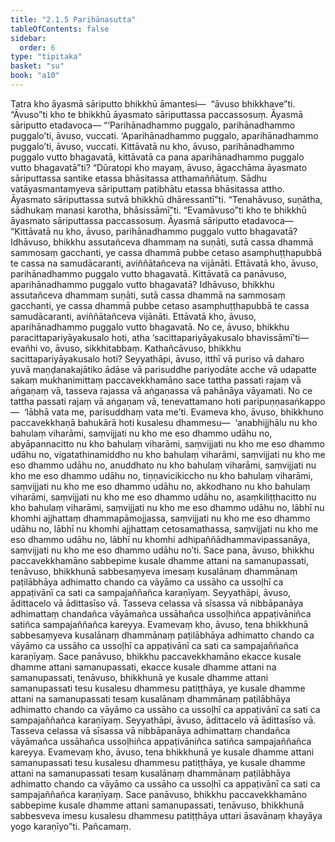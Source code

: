 ```yaml
---
title: "2.1.5 Parihānasutta"
tableOfContents: false
sidebar:
  order: 6
type: "tipitaka"
basket: "su"
book: "a10"
---
```



<DynamicBreadcrumb />

<Division number="55" book="a10">

<Paragraph number="406" book="a10">
Tatra kho āyasmā sāriputto bhikkhū āmantesi—  “āvuso bhikkhave”ti. “Āvuso”ti kho te bhikkhū āyasmato sāriputtassa paccassosuṃ. Āyasmā sāriputto etadavoca—
</Paragraph>

<Paragraph number="407" book="a10">
“‘Parihānadhammo puggalo, parihānadhammo puggalo’ti, āvuso, vuccati. ‘Aparihānadhammo puggalo, aparihānadhammo puggalo’ti, āvuso, vuccati. Kittāvatā nu kho, āvuso, parihānadhammo puggalo vutto bhagavatā, kittāvatā ca pana aparihānadhammo puggalo vutto bhagavatā”ti? “Dūratopi kho mayaṃ, āvuso, āgacchāma āyasmato sāriputtassa santike etassa bhāsitassa atthamaññātuṃ. Sādhu vatāyasmantaṃyeva sāriputtaṃ paṭibhātu etassa bhāsitassa attho. Āyasmato sāriputtassa sutvā bhikkhū dhāressantī”ti.
</Paragraph>

<Paragraph number="408" book="a10">
“Tenahāvuso, suṇātha, sādhukaṃ manasi karotha, bhāsissāmī”ti. “Evamāvuso”ti kho te bhikkhū āyasmato sāriputtassa paccassosuṃ. Āyasmā sāriputto etadavoca—
</Paragraph>

<Paragraph number="409" book="a10">
“Kittāvatā nu kho, āvuso, parihānadhammo puggalo vutto bhagavatā? Idhāvuso, bhikkhu assutañceva dhammaṃ na suṇāti, sutā cassa dhammā sammosaṃ gacchanti, ye cassa dhammā pubbe cetaso asamphuṭṭhapubbā te cassa na samudācaranti, aviññātañceva na vijānāti. Ettāvatā kho, āvuso, parihānadhammo puggalo vutto bhagavatā.
</Paragraph>

<Paragraph number="410" book="a10">
Kittāvatā ca panāvuso, aparihānadhammo puggalo vutto bhagavatā? Idhāvuso, bhikkhu assutañceva dhammaṃ suṇāti, sutā cassa dhammā na sammosaṃ gacchanti, ye cassa dhammā pubbe cetaso asamphuṭṭhapubbā te cassa samudācaranti, aviññātañceva vijānāti. Ettāvatā kho, āvuso, aparihānadhammo puggalo vutto bhagavatā.
</Paragraph>

<Paragraph number="411" book="a10">
No ce, āvuso, bhikkhu paracittapariyāyakusalo hoti, atha ‘sacittapariyāyakusalo bhavissāmī’ti—  evañhi vo, āvuso, sikkhitabbaṃ.
</Paragraph>

<Paragraph number="412" book="a10">
Kathañcāvuso, bhikkhu sacittapariyāyakusalo hoti? Seyyathāpi, āvuso, itthī vā puriso vā daharo yuvā maṇḍanakajātiko ādāse vā parisuddhe pariyodāte acche vā udapatte sakaṃ mukhanimittaṃ paccavekkhamāno sace tattha passati rajaṃ vā aṅgaṇaṃ vā, tasseva rajassa vā aṅgaṇassa vā pahānāya vāyamati. No ce tattha passati rajaṃ vā aṅgaṇaṃ vā, tenevattamano hoti paripuṇṇasaṅkappo—  ‘lābhā vata me, parisuddhaṃ vata me’ti. Evameva kho, āvuso, bhikkhuno paccavekkhaṇā bahukārā hoti kusalesu dhammesu—  ‘anabhijjhālu nu kho bahulaṃ viharāmi, saṃvijjati nu kho me eso dhammo udāhu no, abyāpannacitto nu kho bahulaṃ viharāmi, saṃvijjati nu kho me eso dhammo udāhu no, vigatathinamiddho nu kho bahulaṃ viharāmi, saṃvijjati nu kho me eso dhammo udāhu no, anuddhato nu kho bahulaṃ viharāmi, saṃvijjati nu kho me eso dhammo udāhu no, tiṇṇavicikiccho nu kho bahulaṃ viharāmi, saṃvijjati nu kho me eso dhammo udāhu no, akkodhano nu kho bahulaṃ viharāmi, saṃvijjati nu kho me eso dhammo udāhu no, asaṃkiliṭṭhacitto nu kho bahulaṃ viharāmi, saṃvijjati nu kho me eso dhammo udāhu no, lābhī nu khomhi ajjhattaṃ dhammapāmojjassa, saṃvijjati nu kho me eso dhammo udāhu no, lābhī nu khomhi ajjhattaṃ cetosamathassa, saṃvijjati nu kho me eso dhammo udāhu no, lābhī nu khomhi adhipaññādhammavipassanāya, saṃvijjati nu kho me eso dhammo udāhu no’ti.
</Paragraph>

<Paragraph number="413" book="a10">
Sace pana, āvuso, bhikkhu paccavekkhamāno sabbepime kusale dhamme attani na samanupassati, tenāvuso, bhikkhunā sabbesaṃyeva imesaṃ kusalānaṃ dhammānaṃ paṭilābhāya adhimatto chando ca vāyāmo ca ussāho ca ussoḷhī ca appaṭivānī ca sati ca sampajaññañca karaṇīyaṃ. Seyyathāpi, āvuso, ādittacelo vā ādittasīso vā. Tasseva celassa vā sīsassa vā nibbāpanāya adhimattaṃ chandañca vāyāmañca ussāhañca ussoḷhiñca appaṭivāniñca satiñca sampajaññañca kareyya. Evamevaṃ kho, āvuso, tena bhikkhunā sabbesaṃyeva kusalānaṃ dhammānaṃ paṭilābhāya adhimatto chando ca vāyāmo ca ussāho ca ussoḷhī ca appaṭivānī ca sati ca sampajaññañca karaṇīyaṃ.
</Paragraph>

<Paragraph number="414" book="a10">
Sace panāvuso, bhikkhu paccavekkhamāno ekacce kusale dhamme attani samanupassati, ekacce kusale dhamme attani na samanupassati, tenāvuso, bhikkhunā ye kusale dhamme attani samanupassati tesu kusalesu dhammesu patiṭṭhāya, ye kusale dhamme attani na samanupassati tesaṃ kusalānaṃ dhammānaṃ paṭilābhāya adhimatto chando ca vāyāmo ca ussāho ca ussoḷhī ca appaṭivānī ca sati ca sampajaññañca karaṇīyaṃ. Seyyathāpi, āvuso, ādittacelo vā ādittasīso vā. Tasseva celassa vā sīsassa vā nibbāpanāya adhimattaṃ chandañca vāyāmañca ussāhañca ussoḷhiñca appaṭivāniñca satiñca sampajaññañca kareyya. Evamevaṃ kho, āvuso, tena bhikkhunā ye kusale dhamme attani samanupassati tesu kusalesu dhammesu patiṭṭhāya, ye kusale dhamme attani na samanupassati tesaṃ kusalānaṃ dhammānaṃ paṭilābhāya adhimatto chando ca vāyāmo ca ussāho ca ussoḷhī ca appaṭivānī ca sati ca sampajaññañca karaṇīyaṃ.
</Paragraph>

<Paragraph number="415" book="a10">
Sace panāvuso, bhikkhu paccavekkhamāno sabbepime kusale dhamme attani samanupassati, tenāvuso, bhikkhunā sabbesveva imesu kusalesu dhammesu patiṭṭhāya uttari āsavānaṃ khayāya yogo karaṇīyo”ti.

</Paragraph>
</Division>

<Paragraph number="416" type="center" book="a10">
Pañcamaṃ.
</Paragraph>